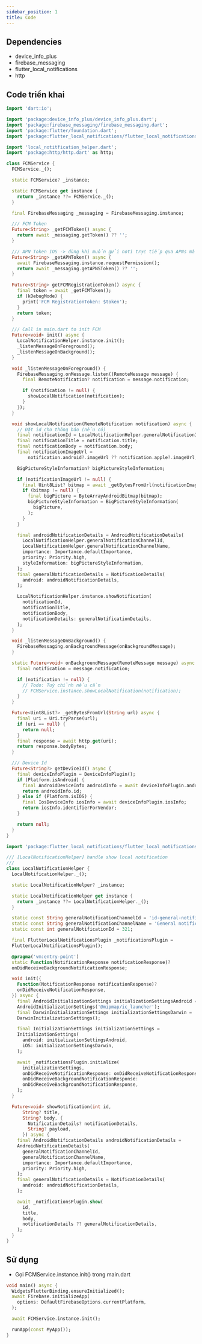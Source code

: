 ```yaml
---
sidebar_position: 1
title: Code 
---
```


## Dependencies

- device_info_plus
- firebase_messaging
- flutter_local_notifications
- http

## Code triển khai

```dart title="fcm_services.dart"
import 'dart:io';

import 'package:device_info_plus/device_info_plus.dart';
import 'package:firebase_messaging/firebase_messaging.dart';
import 'package:flutter/foundation.dart';
import 'package:flutter_local_notifications/flutter_local_notifications.dart';

import 'local_notitfication_helper.dart';
import 'package:http/http.dart' as http;

class FCMService {
  FCMService._();

  static FCMService? _instance;

  static FCMService get instance {
    return _instance ??= FCMService._();
  }

  final FirebaseMessaging _messaging = FirebaseMessaging.instance;

  /// FCM Token
  Future<String> _getFCMToken() async {
    return await _messaging.getToken() ?? '';
  }

  /// APN Token IOS -> dùng khi muốn gửi noti trực tiếp qua APNs mà không dùng FCM
  Future<String> _getAPNToken() async {
    await FirebaseMessaging.instance.requestPermission();
    return await _messaging.getAPNSToken() ?? '';
  }

  Future<String> getFCMRegistrationToken() async {
    final token = await _getFCMToken();
    if (kDebugMode) {
      print('FCM RegistrationToken: $token');
    }
    return token;
  }

  /// Call in main.dart to init FCM
  Future<void> init() async {
    LocalNotificationHelper.instance.init();
    _listenMessageOnForeground();
    _listenMessageOnBackground();
  }

  void _listenMessageOnForeground() {
    FirebaseMessaging.onMessage.listen((RemoteMessage message) {
      final RemoteNotification? notification = message.notification;

      if (notification != null) {
        showLocalNotification(notification);
      }
    });
  }

  void showLocalNotification(RemoteNotification notification) async {
    // Đặt id cho thông báo (nếu có)
    final notificationId = LocalNotificationHelper.generalNotificationId;
    final notificationTitle = notification.title;
    final notificationBody = notification.body;
    final notificationImageUrl =
        notification.android?.imageUrl ?? notification.apple?.imageUrl;

    BigPictureStyleInformation? bigPictureStyleInformation;

    if (notificationImageUrl != null) {
      final Uint8List? bitmap = await _getBytesFromUrl(notificationImageUrl);
      if (bitmap != null) {
        final bigPicture = ByteArrayAndroidBitmap(bitmap);
        bigPictureStyleInformation = BigPictureStyleInformation(
          bigPicture,
        );
      }
    }

    final androidNotificationDetails = AndroidNotificationDetails(
      LocalNotificationHelper.generalNotificationChannelId,
      LocalNotificationHelper.generalNotificationChannelName,
      importance: Importance.defaultImportance,
      priority: Priority.high,
      styleInformation: bigPictureStyleInformation,
    );
    final generalNotificationDetails = NotificationDetails(
      android: androidNotificationDetails,
    );

    LocalNotificationHelper.instance.showNotification(
      notificationId,
      notificationTitle,
      notificationBody,
      notificationDetails: generalNotificationDetails,
    );
  }

  void _listenMessageOnBackground() {
    FirebaseMessaging.onBackgroundMessage(onBackgroundMessage);
  }

  static Future<void> onBackgroundMessage(RemoteMessage message) async {
    final notification = message.notification;

    if (notification != null) {
      // Todo: Tuỳ chỉnh nếu cần
      // FCMService.instance.showLocalNotification(notification);
    }
  }

  Future<Uint8List?> _getBytesFromUrl(String url) async {
    final uri = Uri.tryParse(url);
    if (uri == null) {
      return null;
    }
    final response = await http.get(uri);
    return response.bodyBytes;
  }

  /// Device Id
  Future<String?> getDeviceId() async {
    final deviceInfoPlugin = DeviceInfoPlugin();
    if (Platform.isAndroid) {
      final AndroidDeviceInfo androidInfo = await deviceInfoPlugin.androidInfo;
      return androidInfo.id;
    } else if (Platform.isIOS) {
      final IosDeviceInfo iosInfo = await deviceInfoPlugin.iosInfo;
      return iosInfo.identifierForVendor;
    }

    return null;
  }
}

```

```dart title="local_notification_helper.dart"
import 'package:flutter_local_notifications/flutter_local_notifications.dart';

/// [LocalNotificationHelper] handle show local notification
/// 
class LocalNotificationHelper {
  LocalNotificationHelper._();

  static LocalNotificationHelper? _instance;

  static LocalNotificationHelper get instance {
    return _instance ??= LocalNotificationHelper._();
  }

  static const String generalNotificationChannelId = 'id-general-notifications';
  static const String generalNotificationChannelName = 'General notifications';
  static const int generalNotificationId = 321;

  final FlutterLocalNotificationsPlugin _notificationsPlugin =
  FlutterLocalNotificationsPlugin();

  @pragma('vm:entry-point')
  static Function(NotificationResponse notificationResponse)?
  onDidReceiveBackgroundNotificationResponse;

  void init({
    Function(NotificationResponse notificationResponse)?
    onDidReceiveNotificationResponse,
  }) async {
    final AndroidInitializationSettings initializationSettingsAndroid =
    AndroidInitializationSettings('@mipmap/ic_launcher');
    final DarwinInitializationSettings initializationSettingsDarwin =
    DarwinInitializationSettings();

    final InitializationSettings initializationSettings =
    InitializationSettings(
      android: initializationSettingsAndroid,
      iOS: initializationSettingsDarwin,
    );

    await _notificationsPlugin.initialize(
      initializationSettings,
      onDidReceiveNotificationResponse: onDidReceiveNotificationResponse,
      onDidReceiveBackgroundNotificationResponse:
      onDidReceiveBackgroundNotificationResponse,
    );
  }

  Future<void> showNotification(int id,
      String? title,
      String? body, {
        NotificationDetails? notificationDetails,
        String? payload,
      }) async {
    final AndroidNotificationDetails androidNotificationDetails =
    AndroidNotificationDetails(
      generalNotificationChannelId,
      generalNotificationChannelName,
      importance: Importance.defaultImportance,
      priority: Priority.high,
    );
    final generalNotificationDetails = NotificationDetails(
      android: androidNotificationDetails,
    );

    await _notificationsPlugin.show(
      id,
      title,
      body,
      notificationDetails ?? generalNotificationDetails,
    );
  }
}

```

## Sử dụng

- Gọi FCMService.instance.init() trong main.dart

```dart title="main.dart"
void main() async {
  WidgetsFlutterBinding.ensureInitialized();
  await Firebase.initializeApp(
    options: DefaultFirebaseOptions.currentPlatform,
  );

  await FCMService.instance.init();

  runApp(const MyApp());
}

```